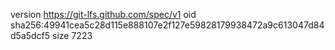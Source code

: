 version https://git-lfs.github.com/spec/v1
oid sha256:49941cea5c28d115e888107e2f127e59828179938472a9c613047d84d5a5dcf5
size 7223
